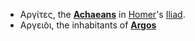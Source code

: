 
*Αργίτες, the '''[[Achaeans]]''' in [[Homer]]'s [[Iliad]].
*Αργει̃οι, the inhabitants of '''[[Argos]]'''

{{disambig}}
